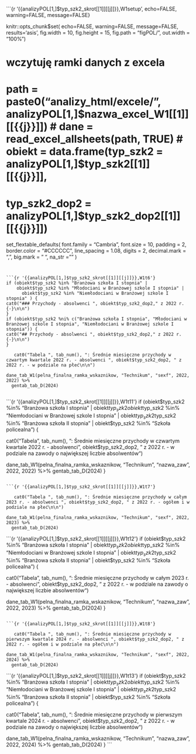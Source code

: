 

<br>
<br>
<br>



```{r '{{analizyPOL[1,]$typ_szk2_skrot[[1]][[j]]}},W1setup', echo=FALSE, warning=FALSE, message=FALSE}

knitr::opts_chunk$set(
  echo=FALSE, warning=FALSE, message=FALSE, results='asis', fig.width = 10, fig.height = 15, fig.path = "figPOL/", out.width = "100%")

# wczytuję ramki danych z excela

# path = paste0("analizy_html/excele/", analizyPOL[1,]$nazwa_excel_W1[[1]][[{{j}}]])
# dane = read_excel_allsheets(path, TRUE)
# obiekt = data.frame(typ_szk2 = analizyPOL[1,]$typ_szk2[[1]][[{{j}}]],
#                     typ_szk2_dop2 = analizyPOL[1,]$typ_szk2_dop2[[1]][[{{j}}]])

set_flextable_defaults(
  font.family = "Cambria",
  font.size = 10,
  padding = 2,
  border.color = "#CCCCCC",
  line_spacing = 1.08,
  digits = 2,
  decimal.mark = ",",
  big.mark = " ",
  na_str = "<na>"
)
```


```{r '{{analizyPOL[1,]$typ_szk2_skrot[[1]][[j]]}},W1t6'}
if (obiekt$typ_szk2 %in% "Branżowa szkoła I stopnia" |
    obiekt$typ_szk2 %in% "Młodociani w Branżowej szkole I stopnia" |
      obiekt$typ_szk2 %in% "Niemłodociani w Branżowej szkole I stopnia" ) {
cat0("### Przychody - absolwenci ", obiekt$typ_szk2_dop2," z 2022 r. {-}\n\n")
}
if (obiekt$typ_szk2 %ni% c("Branżowa szkoła I stopnia", "Młodociani w Branżowej szkole I stopnia", "Niemłodociani w Branżowej szkole I stopnia")) {
cat0("## Przychody - absolwenci ", obiekt$typ_szk2_dop2," z 2022 r. {-}\n\n")
}

   cat0("Tabela ", tab_num(), ": Średnie miesięczne przychody w czwartym kwartale 2022 r. - absolwenci ", obiekt$typ_szk2_dop2, " z 2022 r. - w podziale na płeć\n\n")
  
dane_tab_W1(pelna_finalna_ramka_wskaznikow, "Technikum", "sexf", 2022, 2022) %>%
  gentab_tab_D(2024)


```

```{r '{{analizyPOL[1,]$typ_szk2_skrot[[1]][[j]]}},W1t11'}
if (obiekt$typ_szk2 %in% "Branżowa szkoła I stopnia" |
    obiekt$typ_szk2 %in% "Młodociani w Branżowej szkole I stopnia" |
      obiekt$typ_szk2 %in% "Niemłodociani w Branżowej szkole I stopnia" |
      obiekt$typ_szk2 %in% "Technikum" | obiekt$typ_szk2 %in% "Branżowa szkoła II stopnia" |
      obiekt$typ_szk2 %in% "Szkoła policealna") {

   cat0("Tabela ", tab_num(), ": Średnie miesięczne przychody w czwartym kwartale 2022 r. - absolwenci ", obiekt$typ_szk2_dop2, " z 2022 r. - w podziale na zawody o największej liczbie absolwentów\n\n")
  
dane_tab_W1(pelna_finalna_ramka_wskaznikow, "Technikum", "nazwa_zaw", 2022, 2022) %>%
  gentab_tab_D(2024)
}
```

```{r '{{analizyPOL[1,]$typ_szk2_skrot[[1]][[j]]}},W1t7'}

   cat0("Tabela ", tab_num(), ": Średnie miesięczne przychody w całym 2023 r. - absolwenci ", obiekt$typ_szk2_dop2, " z 2022 r. - ogółem i w podziale na płeć\n\n")
  
dane_tab_W1(pelna_finalna_ramka_wskaznikow, "Technikum", "sexf", 2022, 2023) %>%
  gentab_tab_D(2024)

```

```{r '{{analizyPOL[1,]$typ_szk2_skrot[[1]][[j]]}},W1t12'}
if (obiekt$typ_szk2 %in% "Branżowa szkoła I stopnia" |
    obiekt$typ_szk2 %in% "Młodociani w Branżowej szkole I stopnia" |
      obiekt$typ_szk2 %in% "Niemłodociani w Branżowej szkole I stopnia" |
      obiekt$typ_szk2 %in% "Technikum" | obiekt$typ_szk2 %in% "Branżowa szkoła II stopnia" |
      obiekt$typ_szk2 %in% "Szkoła policealna") {

   cat0("Tabela ", tab_num(), ": Średnie miesięczne przychody w całym 2023 r. - absolwenci ", obiekt$typ_szk2_dop2, " z 2022 r. - w podziale na zawody o największej liczbie absolwentów\n\n")
  
dane_tab_W1(pelna_finalna_ramka_wskaznikow, "Technikum", "nazwa_zaw", 2022, 2023) %>%
  gentab_tab_D(2024)
}
```

```{r '{{analizyPOL[1,]$typ_szk2_skrot[[1]][[j]]}},W1t8'}

   cat0("Tabela ", tab_num(), ": Średnie miesięczne przychody w pierwszym kwartale 2024 r. - absolwenci ", obiekt$typ_szk2_dop2, " z 2022 r. - ogółem i w podziale na płeć\n\n")
  
dane_tab_W1(pelna_finalna_ramka_wskaznikow, "Technikum", "sexf", 2022, 2024) %>%
  gentab_tab_D(2024)
```

```{r '{{analizyPOL[1,]$typ_szk2_skrot[[1]][[j]]}},W1t13'}
if (obiekt$typ_szk2 %in% "Branżowa szkoła I stopnia" |
    obiekt$typ_szk2 %in% "Młodociani w Branżowej szkole I stopnia" |
      obiekt$typ_szk2 %in% "Niemłodociani w Branżowej szkole I stopnia" |
      obiekt$typ_szk2 %in% "Technikum" | obiekt$typ_szk2 %in% "Branżowa szkoła II stopnia" |
      obiekt$typ_szk2 %in% "Szkoła policealna") {

   cat0("Tabela ", tab_num(), ": Średnie miesięczne przychody w pierwszym kwartale 2024 r. - absolwenci ", obiekt$typ_szk2_dop2, " z 2022 r. - w podziale na zawody o największej liczbie absolwentów\n\n")
  
dane_tab_W1(pelna_finalna_ramka_wskaznikow, "Technikum", "nazwa_zaw", 2022, 2024) %>%
  gentab_tab_D(2024)
}
```
